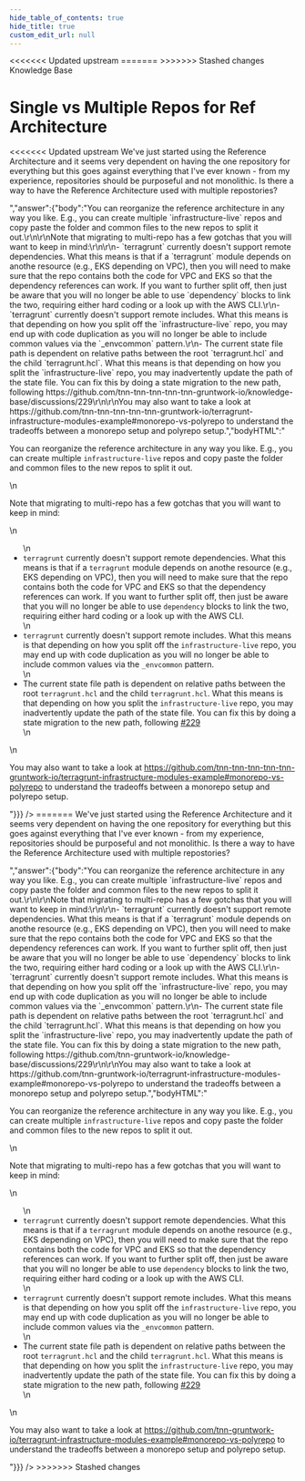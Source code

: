 ```yaml
---
hide_table_of_contents: true
hide_title: true
custom_edit_url: null
---
```



<head>
<<<<<<< Updated upstream
  <link rel="canonical" href="https://github.com/tnn-tnn-tnn-tnn-tnn-gruntwork-io/knowledge-base/discussions/227" />
=======
  <link rel="canonical" href="https://github.com/tnn-gruntwork-io/knowledge-base/discussions/227" />
>>>>>>> Stashed changes
</head>

<CenterLayout>
<span className="searchCategory">Knowledge Base</span>
<h1>Single vs Multiple Repos for Ref Architecture</h1>
<<<<<<< Updated upstream
<GitHub discussion={{"id":"D_kwDOF8slf84AO5nA","number":227,"author":{"login":"AMMullan"},"title":"Single vs Multiple Repos for Ref Architecture","body":"We've just started using the Reference Architecture and it seems very dependent on having the one repository for everything but this goes against everything that I've ever known - from my experience, repositories should be purposeful and not monolithic. Is there a way to have the Reference Architecture used with multiple repostories?","bodyHTML":"<p dir=\"auto\">We've just started using the Reference Architecture and it seems very dependent on having the one repository for everything but this goes against everything that I've ever known - from my experience, repositories should be purposeful and not monolithic. Is there a way to have the Reference Architecture used with multiple repostories?</p>","answer":{"body":"You can reorganize the reference architecture in any way you like. E.g., you can create multiple `infrastructure-live` repos and copy paste the folder and common files to the new repos to split it out.\r\n\r\nNote that migrating to multi-repo has a few gotchas that you will want to keep in mind:\r\n\r\n- `terragrunt` currently doesn't support remote dependencies. What this means is that if a `terragrunt` module depends on anothe resource (e.g., EKS depending on VPC), then you will need to make sure that the repo contains both the code for VPC and EKS so that the dependency references can work. If you want to further split off, then just be aware that you will no longer be able to use `dependency` blocks to link the two, requiring either hard coding or a look up with the AWS CLI.\r\n- `terragrunt` currently doesn't support remote includes. What this means is that depending on how you split off the `infrastructure-live` repo, you may end up with code duplication as you will no longer be able to include common values via the `_envcommon` pattern.\r\n- The current state file path is dependent on relative paths between the root `terragrunt.hcl` and the child `terragrunt.hcl`. What this means is that depending on how you split the `infrastructure-live` repo, you may inadvertently update the path of the state file. You can fix this by doing a state migration to the new path, following https://github.com/tnn-tnn-tnn-tnn-tnn-gruntwork-io/knowledge-base/discussions/229\r\n\r\nYou may also want to take a look at https://github.com/tnn-tnn-tnn-tnn-tnn-gruntwork-io/terragrunt-infrastructure-modules-example#monorepo-vs-polyrepo to understand the tradeoffs between a monorepo setup and polyrepo setup.","bodyHTML":"<p dir=\"auto\">You can reorganize the reference architecture in any way you like. E.g., you can create multiple <code class=\"notranslate\">infrastructure-live</code> repos and copy paste the folder and common files to the new repos to split it out.</p>\n<p dir=\"auto\">Note that migrating to multi-repo has a few gotchas that you will want to keep in mind:</p>\n<ul dir=\"auto\">\n<li><code class=\"notranslate\">terragrunt</code> currently doesn't support remote dependencies. What this means is that if a <code class=\"notranslate\">terragrunt</code> module depends on anothe resource (e.g., EKS depending on VPC), then you will need to make sure that the repo contains both the code for VPC and EKS so that the dependency references can work. If you want to further split off, then just be aware that you will no longer be able to use <code class=\"notranslate\">dependency</code> blocks to link the two, requiring either hard coding or a look up with the AWS CLI.</li>\n<li><code class=\"notranslate\">terragrunt</code> currently doesn't support remote includes. What this means is that depending on how you split off the <code class=\"notranslate\">infrastructure-live</code> repo, you may end up with code duplication as you will no longer be able to include common values via the <code class=\"notranslate\">_envcommon</code> pattern.</li>\n<li>The current state file path is dependent on relative paths between the root <code class=\"notranslate\">terragrunt.hcl</code> and the child <code class=\"notranslate\">terragrunt.hcl</code>. What this means is that depending on how you split the <code class=\"notranslate\">infrastructure-live</code> repo, you may inadvertently update the path of the state file. You can fix this by doing a state migration to the new path, following <a class=\"issue-link js-issue-link\" data-error-text=\"Failed to load title\" data-id=\"3906542\" data-permission-text=\"Title is private\" data-url=\"https://github.com/tnn-tnn-tnn-tnn-tnn-gruntwork-io/knowledge-base/discussions/229\" data-hovercard-type=\"discussion\" data-hovercard-url=\"/tnn-tnn-tnn-tnn-tnn-gruntwork-io/knowledge-base/discussions/229/hovercard\" href=\"https://github.com/tnn-tnn-tnn-tnn-tnn-gruntwork-io/knowledge-base/discussions/229\">#229</a></li>\n</ul>\n<p dir=\"auto\">You may also want to take a look at <a href=\"https://github.com/tnn-tnn-tnn-tnn-tnn-gruntwork-io/terragrunt-infrastructure-modules-example#monorepo-vs-polyrepo\">https://github.com/tnn-tnn-tnn-tnn-tnn-gruntwork-io/terragrunt-infrastructure-modules-example#monorepo-vs-polyrepo</a> to understand the tradeoffs between a monorepo setup and polyrepo setup.</p>"}}} />
=======
<GitHub discussion={{"id":"D_kwDOF8slf84AO5nA","number":227,"author":{"login":"AMMullan"},"title":"Single vs Multiple Repos for Ref Architecture","body":"We've just started using the Reference Architecture and it seems very dependent on having the one repository for everything but this goes against everything that I've ever known - from my experience, repositories should be purposeful and not monolithic. Is there a way to have the Reference Architecture used with multiple repostories?","bodyHTML":"<p dir=\"auto\">We've just started using the Reference Architecture and it seems very dependent on having the one repository for everything but this goes against everything that I've ever known - from my experience, repositories should be purposeful and not monolithic. Is there a way to have the Reference Architecture used with multiple repostories?</p>","answer":{"body":"You can reorganize the reference architecture in any way you like. E.g., you can create multiple `infrastructure-live` repos and copy paste the folder and common files to the new repos to split it out.\r\n\r\nNote that migrating to multi-repo has a few gotchas that you will want to keep in mind:\r\n\r\n- `terragrunt` currently doesn't support remote dependencies. What this means is that if a `terragrunt` module depends on anothe resource (e.g., EKS depending on VPC), then you will need to make sure that the repo contains both the code for VPC and EKS so that the dependency references can work. If you want to further split off, then just be aware that you will no longer be able to use `dependency` blocks to link the two, requiring either hard coding or a look up with the AWS CLI.\r\n- `terragrunt` currently doesn't support remote includes. What this means is that depending on how you split off the `infrastructure-live` repo, you may end up with code duplication as you will no longer be able to include common values via the `_envcommon` pattern.\r\n- The current state file path is dependent on relative paths between the root `terragrunt.hcl` and the child `terragrunt.hcl`. What this means is that depending on how you split the `infrastructure-live` repo, you may inadvertently update the path of the state file. You can fix this by doing a state migration to the new path, following https://github.com/tnn-gruntwork-io/knowledge-base/discussions/229\r\n\r\nYou may also want to take a look at https://github.com/tnn-gruntwork-io/terragrunt-infrastructure-modules-example#monorepo-vs-polyrepo to understand the tradeoffs between a monorepo setup and polyrepo setup.","bodyHTML":"<p dir=\"auto\">You can reorganize the reference architecture in any way you like. E.g., you can create multiple <code class=\"notranslate\">infrastructure-live</code> repos and copy paste the folder and common files to the new repos to split it out.</p>\n<p dir=\"auto\">Note that migrating to multi-repo has a few gotchas that you will want to keep in mind:</p>\n<ul dir=\"auto\">\n<li><code class=\"notranslate\">terragrunt</code> currently doesn't support remote dependencies. What this means is that if a <code class=\"notranslate\">terragrunt</code> module depends on anothe resource (e.g., EKS depending on VPC), then you will need to make sure that the repo contains both the code for VPC and EKS so that the dependency references can work. If you want to further split off, then just be aware that you will no longer be able to use <code class=\"notranslate\">dependency</code> blocks to link the two, requiring either hard coding or a look up with the AWS CLI.</li>\n<li><code class=\"notranslate\">terragrunt</code> currently doesn't support remote includes. What this means is that depending on how you split off the <code class=\"notranslate\">infrastructure-live</code> repo, you may end up with code duplication as you will no longer be able to include common values via the <code class=\"notranslate\">_envcommon</code> pattern.</li>\n<li>The current state file path is dependent on relative paths between the root <code class=\"notranslate\">terragrunt.hcl</code> and the child <code class=\"notranslate\">terragrunt.hcl</code>. What this means is that depending on how you split the <code class=\"notranslate\">infrastructure-live</code> repo, you may inadvertently update the path of the state file. You can fix this by doing a state migration to the new path, following <a class=\"issue-link js-issue-link\" data-error-text=\"Failed to load title\" data-id=\"3906542\" data-permission-text=\"Title is private\" data-url=\"https://github.com/tnn-gruntwork-io/knowledge-base/discussions/229\" data-hovercard-type=\"discussion\" data-hovercard-url=\"/tnn-gruntwork-io/knowledge-base/discussions/229/hovercard\" href=\"https://github.com/tnn-gruntwork-io/knowledge-base/discussions/229\">#229</a></li>\n</ul>\n<p dir=\"auto\">You may also want to take a look at <a href=\"https://github.com/tnn-gruntwork-io/terragrunt-infrastructure-modules-example#monorepo-vs-polyrepo\">https://github.com/tnn-gruntwork-io/terragrunt-infrastructure-modules-example#monorepo-vs-polyrepo</a> to understand the tradeoffs between a monorepo setup and polyrepo setup.</p>"}}} />
>>>>>>> Stashed changes

</CenterLayout>
  

<!-- ##DOCS-SOURCER-START
{
  "sourcePlugin": "github-discussions",
  "hash": "2c1777ed66fc2e90f59aa3ea9945de3e"
}
##DOCS-SOURCER-END -->

